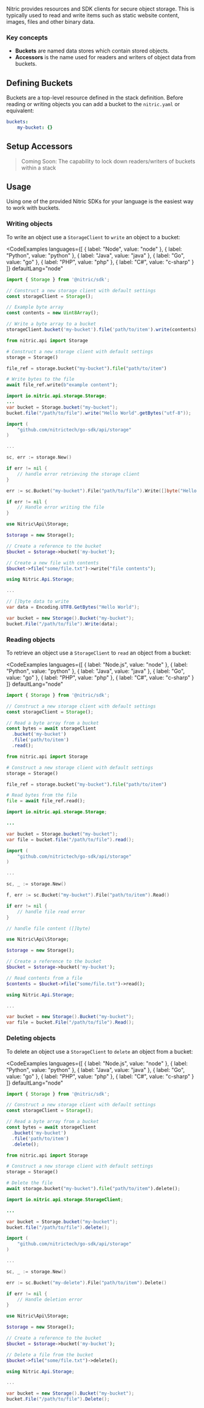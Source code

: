 Nitric provides resources and SDK clients for secure object storage.
This is typically used to read and write items such as static website content, images, files and other binary data.

### Key concepts

- **Buckets** are named data stores which contain stored objects.
- **Accessors** is the name used for readers and writers of object data from buckets.

## Defining Buckets

Buckets are a top-level resource defined in the stack definition. Before reading or writing objects you can add a bucket to the `nitric.yaml` or equivalent:

```yaml
buckets:
	my-bucket: {}
```

## Setup Accessors

> Coming Soon: The capability to lock down readers/writers of buckets within a stack

## Usage

Using one of the provided Nitric SDKs for your language is the easiest way to work with buckets.

### Writing objects

To write an object use a `StorageClient` to `write` an object to a bucket:

<CodeExamples 
	languages={[
	{
		label: "Node",
		value: "node"
	},
	{
		label: "Python",
		value: "python"
	},
	{
		label: "Java",
		value: "java"
	},
	{
		label: "Go",
		value: "go"
	},
	{
		label: "PHP",
		value: "php"
	},
	{
		label: "C#",
		value: "c-sharp"
	}
	]}
	defaultLang="node"
>
<CodeExample lang="node">

```typescript
import { Storage } from '@nitric/sdk';

// Construct a new storage client with default settings
const storageClient = Storage();

// Example byte array
const contents = new Uint8Array();

// Write a byte array to a bucket
storageClient.bucket('my-bucket').file('path/to/item').write(contents);
```

</CodeExample>
<CodeExample lang="python">

```python
from nitric.api import Storage

# Construct a new storage client with default settings
storage = Storage()

file_ref = storage.bucket("my-bucket").file("path/to/item")

# Write bytes to the file
await file_ref.write(b"example content");
```

</CodeExample>
<CodeExample lang="java">

```java
import io.nitric.api.storage.Storage;
...
var bucket = Storage.bucket("my-bucket");
bucket.file("/path/to/file").write("Hello World".getBytes("utf-8"));

```

</CodeExample>
<CodeExample lang="go">

```go
import (
    "github.com/nitrictech/go-sdk/api/storage"
)

...

sc, err := storage.New()

if err != nil {
	// handle error retrieving the storage client
}

err := sc.Bucket("my-bucket").File("path/to/file").Write([]byte("Hello World!"))

if err != nil {
	// Handle error writing the file
}
```

</CodeExample>
<CodeExample lang="php">

```php
use Nitric\Api\Storage;

$storage = new Storage();

// Create a reference to the bucket
$bucket = $storage->bucket('my-bucket');

// Create a new file with contents
$bucket->file("some/file.txt")->write("file contents");
```

</CodeExample>

<CodeExample lang="c-sharp">

```csharp
using Nitric.Api.Storage;

...

// []byte data to write
var data = Encoding.UTF8.GetBytes("Hello World");

var bucket = new Storage().Bucket("my-bucket");
bucket.File("/path/to/file").Write(data);
```

</CodeExample>

</CodeExamples>

### Reading objects

To retrieve an object use a `StorageClient` to `read` an object from a bucket:

<CodeExamples 
	languages={[
	{
		label: "Node.js",
		value: "node"
	},
	{
		label: "Python",
		value: "python"
	},
	{
		label: "Java",
		value: "java"
	},
	{
		label: "Go",
		value: "go"
	},
	{
		label: "PHP",
		value: "php"
	},
	{
		label: "C#",
		value: "c-sharp"
	}
	]}
	defaultLang="node"
>
<CodeExample lang="node">

```typescript
import { Storage } from '@nitric/sdk';

// Construct a new storage client with default settings
const storageClient = Storage();

// Read a byte array from a bucket
const bytes = await storageClient
  .bucket('my-bucket')
  .file('path/to/item')
  .read();
```

</CodeExample>
<CodeExample lang="python">

```python
from nitric.api import Storage

# Construct a new storage client with default settings
storage = Storage()

file_ref = storage.bucket("my-bucket").file("path/to/item")

# Read bytes from the file
file = await file_ref.read();
```

</CodeExample>

<CodeExample lang="java">

```java
import io.nitric.api.storage.Storage;

...

var bucket = Storage.bucket("my-bucket");
var file = bucket.file("/path/to/file").read();
```

</CodeExample>

<CodeExample lang="go">

```go
import (
    "github.com/nitrictech/go-sdk/api/storage"
)

...

sc, _ := storage.New()

f, err := sc.Bucket("my-bucket").File("path/to/item").Read()

if err != nil {
	// handle file read error
}

// handle file content ([]byte)
```

</CodeExample>

<CodeExample lang="php">

```php
use Nitric\Api\Storage;

$storage = new Storage();

// Create a reference to the bucket
$bucket = $storage->bucket('my-bucket');

// Read contents from a file
$contents = $bucket->file("some/file.txt")->read();
```

</CodeExample>

<CodeExample lang="c-sharp">

```csharp
using Nitric.Api.Storage;

...

var bucket = new Storage().Bucket("my-bucket");
var file = bucket.File("/path/to/file").Read();
```

</CodeExample>

</CodeExamples>

### Deleting objects

To delete an object use a `StorageClient` to `delete` an object from a bucket:

<CodeExamples 
	languages={[
	{
		label: "Node.js",
		value: "node"
	},
	{
		label: "Python",
		value: "python"
	},
	{
		label: "Java",
		value: "java"
	},
	{
		label: "Go",
		value: "go"
	},
	{
		label: "PHP",
		value: "php"
	},
	{
		label: "C#",
		value: "c-sharp"
	}
	]}
	defaultLang="node"
>
<CodeExample lang="node">

```typescript
import { Storage } from '@nitric/sdk';

// Construct a new storage client with default settings
const storageClient = Storage();

// Read a byte array from a bucket
const bytes = await storageClient
  .bucket('my-bucket')
  .file('path/to/item')
  .delete();
```

</CodeExample>
<CodeExample lang="python">

```python
from nitric.api import Storage

# Construct a new storage client with default settings
storage = Storage()

# Delete the file
await storage.bucket("my-bucket").file("path/to/item").delete();
```

</CodeExample>

<CodeExample lang="java">

```java
import io.nitric.api.storage.StorageClient;

...

var bucket = Storage.bucket("my-bucket");
bucket.file("/path/to/file").delete();
```

</CodeExample>

<CodeExample lang="go">

```go
import (
    "github.com/nitrictech/go-sdk/api/storage"
)

...

sc, _ := storage.New()

err := sc.Bucket("my-delete").File("path/to/item").Delete()

if err != nil {
	// Handle deletion error
}
```

</CodeExample>

<CodeExample lang="php">

```php
use Nitric\Api\Storage;

$storage = new Storage();

// Create a reference to the bucket
$bucket = $storage->bucket('my-bucket');

// Delete a file from the bucket
$bucket->file("some/file.txt")->delete();
```

</CodeExample>

<CodeExample lang="c-sharp">

```csharp
using Nitric.Api.Storage;

...

var bucket = new Storage().Bucket("my-bucket");
bucket.File("/path/to/file").Delete();

```

</CodeExample>

</CodeExamples>
